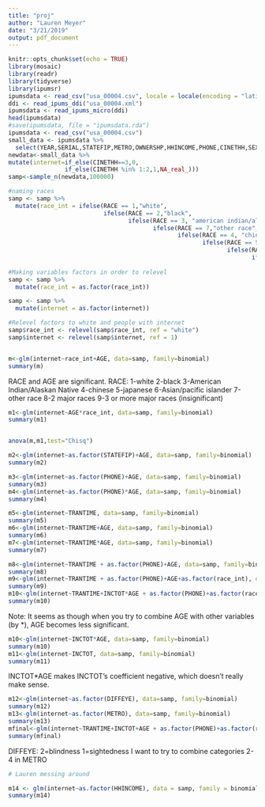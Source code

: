 ```yaml
---
title: "proj"
author: "Lauren Meyer"
date: "3/21/2019"
output: pdf_document
---
```


```r
knitr::opts_chunk$set(echo = TRUE)
library(mosaic)
library(readr)
library(tidyverse)
library(ipumsr)
ipumsdata <- read_csv("usa_00004.csv", locale = locale(encoding = "latin1"))
ddi <- read_ipums_ddi("usa_00004.xml")
ipumsdata <- read_ipums_micro(ddi)
head(ipumsdata)
#save(ipumsdata, file = "ipumsdata.rda")
ipumsdata <- read_csv("usa_00004.csv")
small_data <- ipumsdata %>%
  select(YEAR,SERIAL,STATEFIP,METRO,OWNERSHP,HHINCOME,PHONE,CINETHH,SEX,AGE,RACE,EDUC,EMPSTAT,OCC,INCTOT,FTOTINC,DIFFEYE,TRANTIME)
newdata<-small_data %>%
mutate(internet=if_else(CINETHH==3,0,
                if_else(CINETHH %in% 1:2,1,NA_real_)))
samp<-sample_n(newdata,100000)
```

```r
#naming races
samp <- samp %>%
  mutate(race_int = ifelse(RACE == 1,"white", 
                           ifelse(RACE == 2,"black",
                                  ifelse(RACE == 3, "american indian/alaskan native",
                                         ifelse(RACE == 7,"other race",
                                                ifelse(RACE == 4, "chinese", 
                                                       ifelse(RACE == 5, "japanese",
                                                              ifelse(RACE == 6, "asian/pac islander",
                                                                     ifelse(RACE == 8, "2 or more",
                                                                            ifelse(RACE == 9, "3 or more",0))))))))))
#Making variables factors in order to relevel
samp <- samp %>%
  mutate(race_int = as.factor(race_int))

samp <- samp %>%
  mutate(internet = as.factor(internet))

#Relevel factors to white and people with internet
samp$race_int <- relevel(samp$race_int, ref = "white")
samp$internet <- relevel(samp$internet, ref = 1)


m<-glm(internet~race_int+AGE, data=samp, family=binomial)
summary(m)
```
RACE and AGE are significant.
RACE:
1-white
2-black
3-American Indian/Alaskan Native
4-chinese
5-japanese
6-Asian/pacific islander
7-other race
8-2 major races
9-3 or more major races (insignificant)

```r



m1<-glm(internet~AGE*race_int, data=samp, family=binomial)
summary(m1)


anova(m,m1,test="Chisq")
```



```r
m2<-glm(internet~as.factor(STATEFIP)+AGE, data=samp, family=binomial)
summary(m2)
```
```r
m3<-glm(internet~as.factor(PHONE)+AGE, data=samp, family=binomial)
summary(m3)
m4<-glm(internet~as.factor(PHONE)*AGE, data=samp, family=binomial)
summary(m4)
```

```r
m5<-glm(internet~TRANTIME, data=samp, family=binomial)
summary(m5)
m6<-glm(internet~TRANTIME+AGE, data=samp, family=binomial)
summary(m6)
m7<-glm(internet~TRANTIME*AGE, data=samp, family=binomial)
summary(m7)
```

```r
m8<-glm(internet~TRANTIME + as.factor(PHONE)+AGE, data=samp, family=binomial)
summary(m8)
m9<-glm(internet~TRANTIME + as.factor(PHONE)+AGE+as.factor(race_int), data=samp, family=binomial)
summary(m9)
m10<-glm(internet~TRANTIME+INCTOT*AGE + as.factor(PHONE)+as.factor(race_int), data=samp, family=binomial)
summary(m10)
```
Note: It seems as though when you try to combine AGE with other variables (by *), AGE becomes less significant.

```r
m10<-glm(internet~INCTOT*AGE, data=samp, family=binomial)
summary(m10)
m11<-glm(internet~INCTOT, data=samp, family=binomial)
summary(m11)
```
INCTOT*AGE makes INCTOT's coefficient negative, which doesn't really make sense.

```r
m12<-glm(internet~as.factor(DIFFEYE), data=samp, family=binomial)
summary(m12)
m13<-glm(internet~as.factor(METRO), data=samp, family=binomial)
summary(m13)
mfinal<-glm(internet~TRANTIME+INCTOT+AGE + as.factor(PHONE)+as.factor(race_int)+as.factor(DIFFEYE), data=samp, family=binomial)
summary(mfinal)
```
DIFFEYE: 2=blindness 1=sightedness
I want to try to combine categories 2-4 in METRO

```r
# Lauren messing around

m14 <- glm(internet~as.factor(HHINCOME), data = samp, family = binomial)
summary(m14)
```


